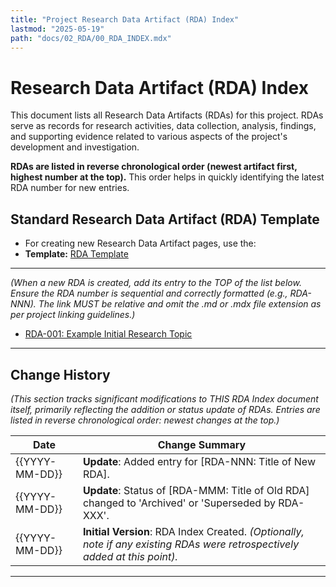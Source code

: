 ```yaml
---
title: "Project Research Data Artifact (RDA) Index"
lastmod: "2025-05-19"
path: "docs/02_RDA/00_RDA_INDEX.mdx"
---
```


# Research Data Artifact (RDA) Index

This document lists all Research Data Artifacts (RDAs) for this project. RDAs serve as records for research activities, data collection, analysis, findings, and supporting evidence related to various aspects of the project's development and investigation.

**RDAs are listed in reverse chronological order (newest artifact first, highest number at the top).** This order helps in quickly identifying the latest RDA number for new entries.

## Standard Research Data Artifact (RDA) Template
- For creating new Research Data Artifact pages, use the:
- **Template:** [RDA Template](./01_RDA_TEMPLATE)

---
*(When a new RDA is created, add its entry to the TOP of the list below. Ensure the RDA number is sequential and correctly formatted (e.g., RDA-NNN). The link MUST be relative and omit the .md or .mdx file extension as per project linking guidelines.)*

- [RDA-001: Example Initial Research Topic](./RDA-001-example-initial-research-topic)

---

## Change History
*(This section tracks significant modifications to THIS RDA Index document itself, primarily reflecting the addition or status update of RDAs. Entries are listed in reverse chronological order: newest changes at the top.)*

| Date         | Change Summary                                                                                                                      |
|--------------|-------------------------------------------------------------------------------------------------------------------------------------|
| {{YYYY-MM-DD}} | **Update**: Added entry for [RDA-NNN: Title of New RDA].                                                                          |
| {{YYYY-MM-DD}} | **Update**: Status of [RDA-MMM: Title of Old RDA] changed to 'Archived' or 'Superseded by RDA-XXX'.                               |
| {{YYYY-MM-DD}} | **Initial Version**: RDA Index Created. *(Optionally, note if any existing RDAs were retrospectively added at this point).*       |

---
